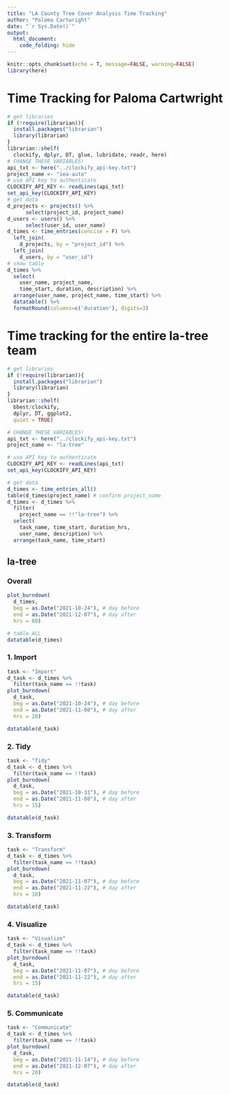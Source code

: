 ```yaml
---
title: "LA County Tree Cover Analysis Time Tracking"
author: "Paloma Cartwright"
date: "`r Sys.Date()`"
output: 
  html_document:
    code_folding: hide
---
```



```r
knitr::opts_chunk$set(echo = T, message=FALSE, warning=FALSE)
library(here)
```

# Time Tracking for Paloma Cartwright 

```r
# get libraries
if (!require(librarian)){
  install.packages("librarian")
  library(librarian)
}
librarian::shelf(
  clockify, dplyr, DT, glue, lubridate, readr, here)
# CHANGE THESE VARIABLES!
api_txt <- here("../clockify_api-key.txt")
project_name <- "iea-auto"
# use API key to authenticate
CLOCKIFY_API_KEY <- readLines(api_txt)
set_api_key(CLOCKIFY_API_KEY)
# get data
d_projects <- projects() %>% 
      select(project_id, project_name)
d_users <- users() %>% 
      select(user_id, user_name)
d_times <- time_entries(concise = F) %>% 
  left_join(
    d_projects, by = "project_id") %>% 
  left_join(
    d_users, by = "user_id")
# show table
d_times %>% 
  select(
    user_name, project_name, 
    time_start, duration, description) %>% 
  arrange(user_name, project_name, time_start) %>% 
  datatable() %>%
  formatRound(columns=c('duration'), digits=3)
```

# Time tracking for the entire la-tree team

```r
# get libraries
if (!require(librarian)){
  install.packages("librarian")
  library(librarian)
}
librarian::shelf(
  bbest/clockify,
  dplyr, DT, ggplot2,
  quiet = TRUE)

# CHANGE THESE VARIABLES!
api_txt <- here("../clockify_api-key.txt")
project_name <- "la-tree"

# use API key to authenticate
CLOCKIFY_API_KEY <- readLines(api_txt)
set_api_key(CLOCKIFY_API_KEY)

# get data
d_times <- time_entries_all()
table(d_times$project_name) # confirm project_name
d_times <- d_times %>%
  filter(
    project_name == !!"la-tree") %>%
  select(
    task_name, time_start, duration_hrs, 
    user_name, description) %>% 
  arrange(task_name, time_start)
```


## la-tree {.tabset}

### Overall

```r
plot_burndown(
  d_times,
  beg = as.Date("2021-10-24"), # day before
  end = as.Date("2021-12-07"), # day after
  hrs = 80)

# table ALL
datatable(d_times)
```

### 1. Import

```r
task <- "Import"
d_task <- d_times %>% 
  filter(task_name == !!task)
plot_burndown(
  d_task,
  beg = as.Date("2021-10-24"), # day before
  end = as.Date("2021-11-08"), # day after
  hrs = 20)

datatable(d_task)
```

### 2. Tidy

```r
task <- "Tidy"
d_task <- d_times %>% 
  filter(task_name == !!task)
plot_burndown(
  d_task,
  beg = as.Date("2021-10-31"), # day before
  end = as.Date("2021-11-08"), # day after
  hrs = 15)

datatable(d_task)
```

### 3. Transform

```r
task <- "Transform"
d_task <- d_times %>% 
  filter(task_name == !!task)
plot_burndown(
  d_task,
  beg = as.Date("2021-11-07"), # day before
  end = as.Date("2021-11-22"), # day after
  hrs = 10)

datatable(d_task)
```

### 4. Visualize

```r
task <- "Visualize"
d_task <- d_times %>% 
  filter(task_name == !!task)
plot_burndown(
  d_task,
  beg = as.Date("2021-11-07"), # day before
  end = as.Date("2021-11-22"), # day after
  hrs = 15)

datatable(d_task)
```

### 5. Communicate

```r
task <- "Communicate"
d_task <- d_times %>% 
  filter(task_name == !!task)
plot_burndown(
  d_task,
  beg = as.Date("2021-11-14"), # day before
  end = as.Date("2021-12-07"), # day after
  hrs = 20)

datatable(d_task)
```




